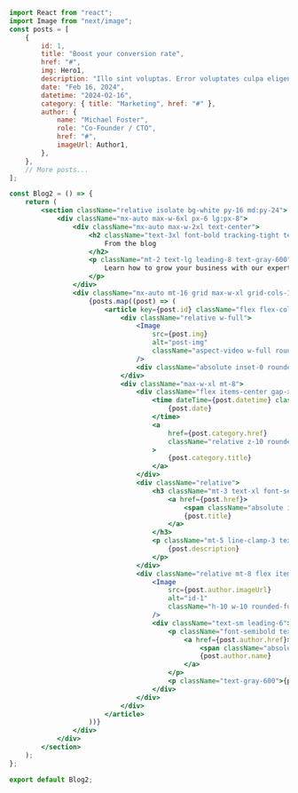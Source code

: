 ```jsx
import React from "react";
import Image from "next/image";
const posts = [
    {
        id: 1,
        title: "Boost your conversion rate",
        href: "#",
        img: Hero1,
        description: "Illo sint voluptas. Error voluptates culpa eligendi. Hic vel totam vitae illo. Non aliquid explicabo necessitatibus unde. Sed exercitationem placeat consectetur nulla deserunt vel. Iusto corrupti dicta.",
        date: "Feb 16, 2024",
        datetime: "2024-02-16",
        category: { title: "Marketing", href: "#" },
        author: {
            name: "Michael Foster",
            role: "Co-Founder / CTO",
            href: "#",
            imageUrl: Author1,
        },
    },
    // More posts...
];

const Blog2 = () => {
    return (
        <section className="relative isolate bg-white py-16 md:py-24">
            <div className="mx-auto max-w-6xl px-6 lg:px-8">
                <div className="mx-auto max-w-2xl text-center">
                    <h2 className="text-3xl font-bold tracking-tight text-gray-900 sm:text-5xl">
                        From the blog
                    </h2>
                    <p className="mt-2 text-lg leading-8 text-gray-600">
                        Learn how to grow your business with our expert advice.
                    </p>
                </div>
                <div className="mx-auto mt-16 grid max-w-xl grid-cols-1 gap-x-8 gap-y-20 lg:mx-0 lg:max-w-none lg:grid-cols-3">
                    {posts.map((post) => (
                        <article key={post.id} className="flex flex-col items-start">
                            <div className="relative w-full">
                                <Image
                                    src={post.img}
                                    alt="post-img"
                                    className="aspect-video w-full rounded-2xl object-cover sm:aspect-[2/1] lg:aspect-[3/2]"
                                />
                                <div className="absolute inset-0 rounded-2xl shadow-xl ring-inset ring-gray-100"></div>
                            </div>
                            <div className="max-w-xl mt-8">
                                <div className="flex items-center gap-x-4 text-xs">
                                    <time dateTime={post.datetime} className="text-gray-500">
                                        {post.date}
                                    </time>
                                    <a
                                        href={post.category.href}
                                        className="relative z-10 rounded-full bg-gray-50 px-3 py-1.5 font-medium text-gray-600 hover:bg-gray-100"
                                    >
                                        {post.category.title}
                                    </a>
                                </div>
                                <div className="relative">
                                    <h3 className="mt-3 text-xl font-semibold leading-6 text-gray-900 group-hover:text-gray-600">
                                        <a href={post.href}>
                                            <span className="absolute inset-0" />
                                            {post.title}
                                        </a>
                                    </h3>
                                    <p className="mt-5 line-clamp-3 text-sm leading-6 text-gray-600">
                                        {post.description}
                                    </p>
                                </div>
                                <div className="relative mt-8 flex items-center gap-x-4">
                                    <Image
                                        src={post.author.imageUrl}
                                        alt="id-1"
                                        className="h-10 w-10 rounded-full bg-gray-50 object-cover"
                                    />
                                    <div className="text-sm leading-6">
                                        <p className="font-semibold text-gray-900">
                                            <a href={post.author.href}>
                                                <span className="absolute inset-0" />
                                                {post.author.name}
                                            </a>
                                        </p>
                                        <p className="text-gray-600">{post.author.role}</p>
                                    </div>
                                </div>
                            </div>
                        </article>
                    ))}
                </div>
            </div>
        </section>
    );
};

export default Blog2;
```